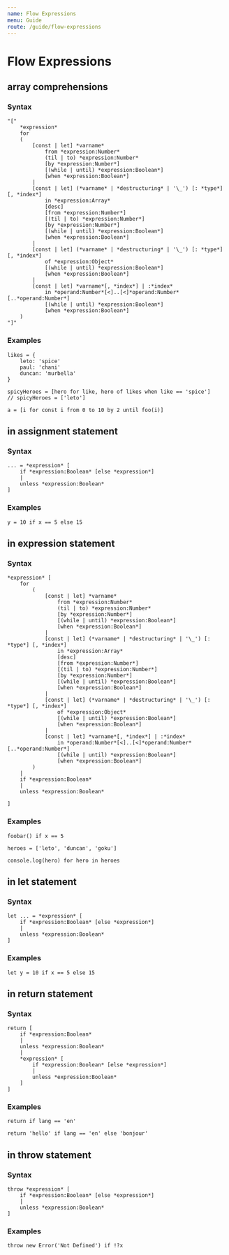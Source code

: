```yaml
---
name: Flow Expressions
menu: Guide
route: /guide/flow-expressions
---
```


# Flow Expressions

## array comprehensions

### Syntax

```syntax
"["
	*expression*
	for
	(
		[const | let] *varname*
			from *expression:Number*
			(til | to) *expression:Number*
			[by *expression:Number*]
			[(while | until) *expression:Boolean*]
			[when *expression:Boolean*]
		|
		[const | let] (*varname* | *destructuring* | '\_') [: *type*] [, *index*]
			in *expression:Array*
			[desc]
			[from *expression:Number*]
			[(til | to) *expression:Number*]
			[by *expression:Number*]
			[(while | until) *expression:Boolean*]
			[when *expression:Boolean*]
		|
		[const | let] (*varname* | *destructuring* | '\_') [: *type*] [, *index*]
			of *expression:Object*
			[(while | until) *expression:Boolean*]
			[when *expression:Boolean*]
		|
		[const | let] *varname*[, *index*] | :*index*
			in *operand:Number*[<]..[<]*operand:Number*[..*operand:Number*]
			[(while | until) *expression:Boolean*]
			[when *expression:Boolean*]
	)
"]"
```

### Examples

```kaoscript
likes = {
	leto: 'spice'
	paul: 'chani'
	duncan: 'murbella'
}

spicyHeroes = [hero for like, hero of likes when like == 'spice']
// spicyHeroes = ['leto']
```

```kaoscript
a = [i for const i from 0 to 10 by 2 until foo(i)]
```

## in assignment statement

### Syntax

```syntax
... = *expression* [
	if *expression:Boolean* [else *expression*]
	|
	unless *expression:Boolean*
]
```

### Examples

```kaoscript
y = 10 if x == 5 else 15
```

## in expression statement

### Syntax

```syntax
*expression* [
	for
		(
			[const | let] *varname*
				from *expression:Number*
				(til | to) *expression:Number*
				[by *expression:Number*]
				[(while | until) *expression:Boolean*]
				[when *expression:Boolean*]
			|
			[const | let] (*varname* | *destructuring* | '\_') [: *type*] [, *index*]
				in *expression:Array*
				[desc]
				[from *expression:Number*]
				[(til | to) *expression:Number*]
				[by *expression:Number*]
				[(while | until) *expression:Boolean*]
				[when *expression:Boolean*]
			|
			[const | let] (*varname* | *destructuring* | '\_') [: *type*] [, *index*]
				of *expression:Object*
				[(while | until) *expression:Boolean*]
				[when *expression:Boolean*]
			|
			[const | let] *varname*[, *index*] | :*index*
				in *operand:Number*[<]..[<]*operand:Number*[..*operand:Number*]
				[(while | until) *expression:Boolean*]
				[when *expression:Boolean*]
		)
	|
	if *expression:Boolean*
	|
	unless *expression:Boolean*

]
```

### Examples

```kaoscript
foobar() if x == 5
```

```kaoscript
heroes = ['leto', 'duncan', 'goku']

console.log(hero) for hero in heroes
```

## in let statement

### Syntax

```syntax
let ... = *expression* [
	if *expression:Boolean* [else *expression*]
	|
	unless *expression:Boolean*
]
```

### Examples

```kaoscript
let y = 10 if x == 5 else 15
```

## in return statement

### Syntax

```syntax
return [
	if *expression:Boolean*
	|
	unless *expression:Boolean*
	|
	*expression* [
		if *expression:Boolean* [else *expression*]
		|
		unless *expression:Boolean*
	]
]
```

### Examples

```kaoscript
return if lang == 'en'
```

```kaoscript
return 'hello' if lang == 'en' else 'bonjour'
```

## in throw statement

### Syntax

```syntax
throw *expression* [
	if *expression:Boolean* [else *expression*]
	|
	unless *expression:Boolean*
]
```

### Examples

```kaoscript
throw new Error('Not Defined') if !?x
```